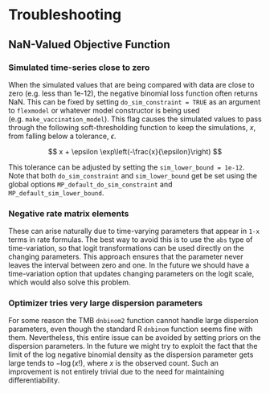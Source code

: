 # Troubleshooting

## NaN-Valued Objective Function

### Simulated time-series close to zero

When the simulated values that are being compared with data are close to zero (e.g. less than 1e-12), the negative binomial loss function often returns NaN.  This can be fixed by setting `do_sim_constraint = TRUE` as an argument to `flexmodel` or whatever model constructor is being used (e.g. `make_vaccination_model`). This flag causes the simulated values to pass through the following soft-thresholding function to keep the simulations, $x$, from falling below a tolerance, $\epsilon$.

$$
x + \epsilon \exp\left(-\frac{x}{\epsilon}\right)
$$

This tolerance can be adjusted by setting the `sim_lower_bound = 1e-12`. Note that both `do_sim_constraint` and `sim_lower_bound` get be set using the global options `MP_default_do_sim_constraint` and `MP_default_sim_lower_bound`.


### Negative rate matrix elements

These can arise naturally due to time-varying parameters that appear in `1-x` terms in rate formulas. The best way to avoid this is to use the `abs` type of time-variation, so that logit transformations can be used directly on the changing parameters. This approach ensures that the parameter never leaves the interval between zero and one. In the future we should have a time-variation option that updates changing parameters on the logit scale, which would also solve this problem.

### Optimizer tries very large dispersion parameters

For some reason the TMB `dnbinom2` function cannot handle large dispersion parameters, even though the standard R `dnbinom` function seems fine with them.  Nevertheless, this entire issue can be avoided by setting priors on the dispersion parameters. In the future we might try to exploit the fact that the limit of the log negative binomial density as the dispersion parameter gets large tends to $-\log(x!)$, where $x$ is the observed count. Such an improvement is not entirely trivial due to the need for maintaining differentiability.
